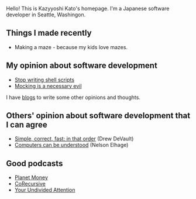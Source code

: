 

<Index />

Hello! This is <Link href="/me/">Kazyyoshi Kato</Link>'s homepage.
I'm a Japanese software developer in Seattle, Washingon.


## Things I made recently

- <Link href="/maze/">Making a maze</Link> - because my kids love mazes.

## My opinion about software development

- [Stop writing shell scripts](https://blog.8-p.info/en/2021/01/11/shell-scripts/)
- [Mocking is a necessary evil](https://blog.8-p.info/en/2020/10/22/mocking/)

I have [blogs](https://blog.8-p.info/) to write some other opinions and thoughts.

## Others' opinion about software development that I can agree

* [Simple, correct, fast: in that order](https://drewdevault.com/2018/07/09/Simple-correct-fast.html) (Drew DeVault)
* [Computers can be understood](https://blog.nelhage.com/post/computers-can-be-understood/) (Nelson Elhage)

## Good podcasts

* [Planet Money](https://www.npr.org/podcasts/510289/planet-money/)
* [CoRecursive](https://corecursive.com/)
* [Your Undivided Attention](https://www.humanetech.com/podcast)

